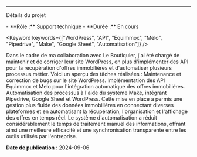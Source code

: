 
---

<Heading variant="h3" border={false} className="py-4">Détails du projet</Heading>

<Detail>
  - **Rôle :** Support technique
  - **Durée :** En cours
</Detail>

<Keyword keywords={["WordPress", "API", "Equimmox", "Melo", "Pipedrive", "Make", "Google Sheet", "Automatisation"]} />

<Paragraph>
  Dans le cadre de ma collaboration avec Le Boutiquier, j'ai été chargé de maintenir et de corriger leur site WordPress, en plus d'implémenter des API pour la récupération d'offres immobilières et d'automatiser plusieurs processus métier. Voici un aperçu des tâches réalisées :
</Paragraph>

<List>
  <ListItem>
   <COMMON_ICONS.bug className="w-5 h-5" />
   Maintenance et correction de bugs sur le site WordPress.
  </ListItem>
  <ListItem>
    <COMMON_ICONS.api className="w-5 h-5" />
    Implémentation des API Equimmox et Melo pour l'intégration automatique des offres immobilières.
  </ListItem>
  <ListItem>
    <COMMON_ICONS.workflow className="w-5 h-5" />   
    Automatisation des processus à l'aide du système Make, intégrant Pipedrive, Google Sheet et WordPress.
  </ListItem>
</List>

<Paragraph>
  Cette mise en place a permis une gestion plus fluide des données immobilières en connectant diverses plateformes et en automatisant la récupération, l'organisation et l'affichage des offres en temps réel.
</Paragraph>

<Paragraph>
  Le système d'automatisation a réduit considérablement le temps de traitement manuel des informations, offrant ainsi une meilleure efficacité et une synchronisation transparente entre les outils utilisés par l'entreprise.
</Paragraph>

**Date de publication** : 2024-09-06
